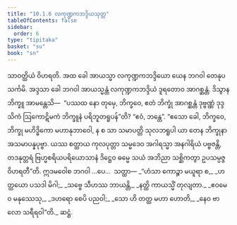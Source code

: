 ```yaml
---
title: "10.1.6 လကုဏ္ဍကဘဒ္ဒိယသုတ္တ"
tableOfContents: false
sidebar:
  order: 6
type: "tipitaka"
basket: "su"
book: "sn"
---
```



<DynamicBreadcrumb />

<Division number="240" book="sn" e="ch" v="18" p="315">

<Paragraph number="1277" book="sn">
သာဝတ္ထိယံ ဝိဟရတိ. အထ ခေါ အာယသ္မာ လကုဏ္ဍကဘဒ္ဒိယော ယေန ဘဂဝါ တေနုပသင်္ကမိ. အဒ္ဒသာ ခေါ ဘဂဝါ အာယသ္မန္တံ လကုဏ္ဍကဘဒ္ဒိယံ ဒူရတောဝ အာဂစ္ဆန္တံ. ဒိသွာန ဘိက္ခူ အာမန္တေသိ—  “ပဿထ နော တုမှေ, ဘိက္ခဝေ, ဧတံ ဘိက္ခုံ အာဂစ္ဆန္တံ ဒုဗ္ဗဏ္ဏံ ဒုဒ္ဒသိကံ ဩကောဋိမကံ ဘိက္ခူနံ ပရိဘူတရူပန်”တိ? “ဧဝံ, ဘန္တေ”. “ဧသော ခေါ, ဘိက္ခဝေ, ဘိက္ခု မဟိဒ္ဓိကော မဟာနုဘာဝေါ, န စ သာ သမာပတ္တိ သုလဘရူပါ ယာ တေန ဘိက္ခုနာ အသမာပန္နပုဗ္ဗာ. ယဿ စတ္ထာယ ကုလပုတ္တာ သမ္မဒေဝ အဂါရသ္မာ အနဂါရိယံ ပဗ္ဗဇန္တိ, တဒနုတ္တရံ ဗြဟ္မစရိယပရိယောသာနံ ဒိဋ္ဌေဝ ဓမ္မေ သယံ အဘိညာ သစ္ဆိကတွာ ဥပသမ္ပဇ္ဇ ဝိဟရတီ”တိ. ဣဒမဝေါစ ဘဂဝါ …ပေ…  သတ္ထာ—
</Paragraph>

<Paragraph number="1278" type="verses" book="sn">
_“ဟံသာ ကောဉ္စာ မယူရာ စ,_  
_ဟတ္ထယော ပသဒါ မိဂါ;_  
_သဗ္ဗေ သီဟဿ ဘာယန္တိ,_  
_နတ္ထိ ကာယသ္မိံ တုလျတာ._  

</Paragraph>

<Paragraph number="1279" type="verses" book="sn">
_ဧဝမေဝ မနုဿေသု,_  
_ဒဟရော စေပိ ပညဝါ;_  
_သော ဟိ တတ္ထ မဟာ ဟောတိ,_  
_နေဝ ဗာလော သရီရဝါ”တိ._  


</Paragraph>
</Division>

<Paragraph number="1280" type="center" book="sn">
ဆဋ္ဌံ.
</Paragraph>